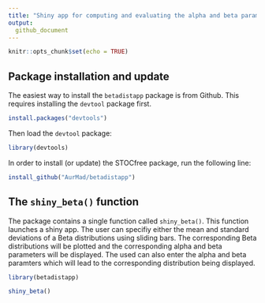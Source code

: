 ```yaml
---
title: "Shiny app for computing and evaluating the alpha and beta parameters of Beta distributions"
output: 
  github_document
---
```


```r
knitr::opts_chunk$set(echo = TRUE)
```


## Package installation and update

The easiest way to install the `betadistapp` package is from Github. This requires installing the `devtool` package first.

```r
install.packages("devtools")
```

Then load the `devtool` package:

```r
library(devtools)
```

In order to install (or update) the STOCfree package, run the following line:

```r
install_github("AurMad/betadistapp")
```

## The `shiny_beta()` function

The package contains a single function called `shiny_beta()`. This function launches a shiny app. The user can specifiy either the mean and standard deviations of a Beta distributions using sliding bars. The corresponding Beta distributions will be plotted and the corresponding alpha and beta parameters will be displayed. The used can also enter the alpha and beta paramters which will lead to the corresponding distribution being displayed.

```r
library(betadistapp)

shiny_beta()
```


